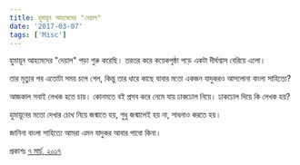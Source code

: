 ```yaml
---
title: হুমায়ূন আহমেদের "দেয়াল"
date: '2017-03-07'
tags: ['Misc']
---
```

 

হুমায়ূন আহমেদের "দেয়াল" পড়া শুরু করেছি। তরতর করে কয়েকপৃষ্ঠা পড়ে একটা দীর্ঘশ্বাস বেরিয়ে এলো।

তার মৃত্যুর পর এতোটা সময় চলে গেল, কিন্তু তার ধারে কাছে যাবার মতো একজন যাদুকরও আসলোনা বাংলা সাহিত্যে?

আজকাল সবাই লেখক হতে চায়। কোনমতে বই প্রসব করে নেমে যায় ঢাকঢোল নিয়ে। ঢাকঢোল দিয়ে কি লেখক হয়?

হুমায়ূনের মতো দেখার চোখ নিয়ে জন্মাতে হয়, শুধু জন্মালেই হয় না, সাধনাও করতে হয়।

জানিনা বাংলা সাহিত্যে আমরা এমন যাদুকর আবার পাবো কিনা।

প্রকাশঃ [৭ মার্চ, ২০১৭](https://www.facebook.com/ashraful.alam/posts/10154171444930583)

